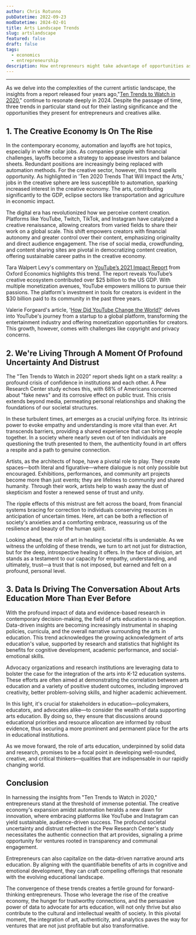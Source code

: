 ```yaml
---
author: Chris Rotunno
pubDatetime: 2022-09-23
modDatetime: 2024-02-01
title: Arts Landscape Trends
slug: artslandscape
featured: false
draft: false
tags:
  - economics
  - entrepreneurship
description: How entrepreneurs might take advantage of opportunities as a result of the rise of content creation, trust building, and data-informed decisions.
---
```


---

As we delve into the complexities of the current artistic landscape, the insights from a report released four years ago,"<a href="https://blog.americansforthearts.org/2020/02/14/ten-2020-trends-that-will-impact-the-arts">Ten Trends to Watch in 2020</a>," continue to resonate deeply in 2024. Despite the passage of time, three trends in particular stand out for their lasting significance and the opportunities they present for entrepreneurs and creatives alike.

## 1. The Creative Economy Is On The Rise

In the contemporary economy, automation and layoffs are hot topics, especially in white collar jobs. As companies grapple with financial challenges, layoffs become a strategy to appease investors and balance sheets. Redundant positions are increasingly being replaced with automation methods. For the creative sector, however, this trend spells opportunity. As highlighted in 'Ten 2020 Trends That Will Impact the Arts,' jobs in the creative sphere are less susceptible to automation, sparking increased interest in the creative economy. The arts, contributing significantly to the GDP, eclipse sectors like transportation and agriculture in economic impact.

The digital era has revolutionized how we perceive content creation. Platforms like YouTube, Twitch, TikTok, and Instagram have catalyzed a creative renaissance, allowing creators from varied fields to share their work on a global scale. This shift empowers creators with financial autonomy and greater control over their content, emphasizing originality and direct audience engagement. The rise of social media, crowdfunding, and content sharing sites are pivotal in democratizing content creation, offering sustainable career paths in the creative economy.

Tara Walpert Levy's commentary on <a href="https://blog.youtube/news-and-events/oxford-economics-youtube-impact-report-2021/#:~:text=Oxford%20Economics%20estimates%20that%20in,billion%20to%20the%20US%20GDP.">YouTube’s 2021 Impact Report</a> from Oxford Economics highlights this trend. The report reveals YouTube’s creative ecosystem contributed over $25 billion to the US GDP. With multiple monetization avenues, YouTube empowers millions to pursue their passions. The platform's investment in tools for creators is evident in the $30 billion paid to its community in the past three years.

Valerie Forgeard's article, '<a href="https://brilliantio.com/how-did-youtube-change-the-world/">How Did YouTube Change the World?</a>' delves into YouTube's journey from a startup to a global platform, transforming the entertainment industry and offering monetization opportunities for creators. This growth, however, comes with challenges like copyright and privacy concerns.

## 2. We're Living Through A Moment Of Profound Uncertainty And Distrust

The "Ten Trends to Watch in 2020" report sheds light on a stark reality: a profound crisis of confidence in institutions and each other. A Pew Research Center study echoes this, with 68% of Americans concerned about "fake news" and its corrosive effect on public trust. This crisis extends beyond media, permeating personal relationships and shaking the foundations of our societal structures.

In these turbulent times, art emerges as a crucial unifying force. Its intrinsic power to evoke empathy and understanding is more vital than ever. Art transcends barriers, providing a shared experience that can bring people together. In a society where nearly seven out of ten individuals are questioning the truth presented to them, the authenticity found in art offers a respite and a path to genuine connection.

Artists, as the architects of hope, have a pivotal role to play. They create spaces—both literal and figurative—where dialogue is not only possible but encouraged. Exhibitions, performances, and community art projects become more than just events; they are lifelines to community and shared humanity. Through their work, artists help to wash away the dust of skepticism and foster a renewed sense of trust and unity.

The ripple effects of this mistrust are felt across the board, from financial systems bracing for correction to individuals conserving resources in anticipation of uncertain times. Here, art can be both a reflection of society's anxieties and a comforting embrace, reassuring us of the resilience and beauty of the human spirit.

Looking ahead, the role of art in healing societal rifts is undeniable. As we witness the unfolding of these trends, we turn to art not just for distraction, but for the deep, introspective healing it offers. In the face of division, art stands as a testament to our capacity for empathy, understanding, and ultimately, trust—a trust that is not imposed, but earned and felt on a profound, personal level.

## 3. Data Is Driving The Conversation About Arts Education More Than Ever Before

With the profound impact of data and evidence-based research in contemporary decision-making, the field of arts education is no exception. Data-driven insights are becoming increasingly instrumental in shaping policies, curricula, and the overall narrative surrounding the arts in education. This trend acknowledges the growing acknowledgment of arts education's value, supported by research and statistics that highlight its benefits for cognitive development, academic performance, and social-emotional skills.

Advocacy organizations and research institutions are leveraging data to bolster the case for the integration of the arts into K-12 education systems. These efforts are often aimed at demonstrating the correlation between arts education and a variety of positive student outcomes, including improved creativity, better problem-solving skills, and higher academic achievement.

In this light, it's crucial for stakeholders in education—policymakers, educators, and advocates alike—to consider the wealth of data supporting arts education. By doing so, they ensure that discussions around educational priorities and resource allocation are informed by robust evidence, thus securing a more prominent and permanent place for the arts in educational institutions.

As we move forward, the role of arts education, underpinned by solid data and research, promises to be a focal point in developing well-rounded, creative, and critical thinkers—qualities that are indispensable in our rapidly changing world.

## Conclusion

In harnessing the insights from "Ten Trends to Watch in 2020," entrepreneurs stand at the threshold of immense potential. The creative economy's expansion amidst automation heralds a new dawn for innovation, where embracing platforms like YouTube and Instagram can yield sustainable, audience-driven success. The profound societal uncertainty and distrust reflected in the Pew Research Center's study necessitates the authentic connection that art provides, signaling a prime opportunity for ventures rooted in transparency and communal engagement.

Entrepreneurs can also capitalize on the data-driven narrative around arts education. By aligning with the quantifiable benefits of arts in cognitive and emotional development, they can craft compelling offerings that resonate with the evolving educational landscape.

The convergence of these trends creates a fertile ground for forward-thinking entrepreneurs. Those who leverage the rise of the creative economy, the hunger for trustworthy connections, and the persuasive power of data to advocate for arts education, will not only thrive but also contribute to the cultural and intellectual wealth of society. In this pivotal moment, the integration of art, authenticity, and analytics paves the way for ventures that are not just profitable but also transformative.
